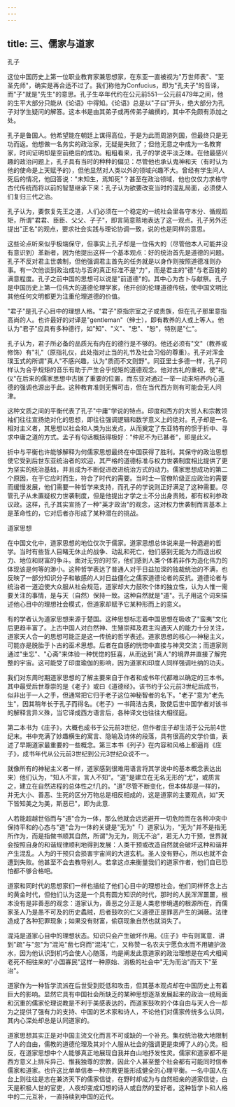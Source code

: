 ```yaml
---
---
---
```

title: 三、儒家与道家
---



孔子

这位中国历史上第一位职业教育家兼思想家，在东亚一直被视为"万世师表"、"至圣先师"，确实是再合适不过了。我们称他为Confucius，即为"孔夫子"的音译，而"子"就是"先生"的意思。孔子生卒年代约在公元前551一公元前479年之间，他的生平大部分只能从《论语》中得知。《论语》总是以"子曰"开头，绝大部分为孔子对学生疑问的解答。这本书是由其弟子或再传弟子编撰的，其中不免颇有添加之处。

孔子是鲁国人。他希望能在朝廷上谋得高位，于是为此而周游列国，但最终只是无功而返。他想做一名务实的政治家，无疑是失败了；但他无意之中成为一名教育家，时间证明却是空前绝后的成功。粗粗看来，孔子的学说平淡乏味。在他最感兴趣的政治问题上，孔子具有当时的种种的偏见：尽管他也承认鬼神和天（有时认为他的使命是上天赋予的），但他显然对人类以外的领域兴趣不大。曾经有学生问人死后的情况，他回答说："未知生，焉知死"？甚至在政治领域，他也仅仅力求格守古代传统而将以前的智慧继承下来：孔子认为欲要改变当时的混乱局面，必须使人们复归三代之治。

孔子认为，要恢复先王之道，人们必须在一个稳定的一统社会里各守本分、循规蹈矩，所谓"君君、臣臣、父父、子子"，即言简意赅地表达了这一观点。孔子另外还提出"正名"的观点，要求社会实践与理论协调一致，说的也是同样的意思。



这些论点听来似乎极端保守，但事实上孔子却是一位伟大的（尽管他本人可能并没有意识到）革新者，因为他提出这样一个基本观点：好的统治首先是道德的问题。孔子不反对君主世袭制，但他强调君主首先的任务就是以身作则按照道德准则办事。有一次他谈到政治成功与否的真正标准不是"力"，而是君主的"德"与老百姓的满意程度。孔子之前中国的思想可以说是"前道德"的。其中心为古卜与献祭。孔子是中国历史上第一位伟大的道德伦理学家，他开创的伦理道德传统，使中国文明比其他任何文明都更为注重伦理道德的价值。

"君子"是孔子心目中的理想人格。"君子"原指宗室之子或贵族，但在孔子那里意指高尚的人。也许最好的对译是"gentleman"（绅士），即有教养的人或上等人。他认为"君子"应具有多种德行，如"知"、"义"、"忠"、"恕"，特别是"仁"。

孔子认为，君子所必备的品质光有内在的德行是不够的。他还必须有"文"（教养或修饰）有"礼"（原指礼仪，此处指对止当的礼节及社会习俗的尊重）。孔子对浑金璞玉式的所谓"真人"不感兴趣，认为"质而不文则野"。同亚里士多德一样，孔子同样认为合乎规矩的音乐有助于产生合乎规矩的道德观念。他对古礼的重视，使"礼仪"在后来的儒家思想中古据了重要的位置，而东亚对通过一举一动来培养内心道德的强调也源出于此。这种教育准则无懈可击，但在当代西方则有可能会无人问津。

这种文质之间的平衡代表了孔子"中庸"学说的特点。印度和西方的大哲人和宗教领袖们往往宣扬绝对化的思想，即往往强调逻辑和数学意义上的绝对。孔子却是一名相对主义者，其思想以社会和人类为出发点，从而奠定了东亚特有的惯于折中、寻求中庸之道的方式。孟子有句话概括得极好："仲尼不为已甚者"，即是此义。

折中与平衡也许能够解释为何儒家思想最终在中国获得了胜利。其保守的政治思想使它受到后世东亚统治者的欢迎，其严格的道德标准与权力世袭制度相比提供了更为坚实的统治基础，并且成为不断促进改进统治方式的动力。儒家思想成功的第二个原因，在于它应时而生，符合了时代的需要。当时士―官僚阶级正应政治的需要而缓慢发展，他们需要一种哲学来支持，而孔子的学说则正好满足了这种需要。尽管孔子从未置疑权力世袭制度，但是他提出才学之士不分出身贵贱，都有权利参政议政。这样，孔子其实宣扬了一种"英才政治"的观念，这对权力世袭制而言基本上是革命性的，它对后者亦形成了某种潜在的挑战。

道家思想

在中国文化中，道家思想的地位仅次于儒家。道家思想总体说来是一种退避的哲学。当时有些哲人目睹无休止的战争、动乱和死亡，他们感到无能为力而退出权力、地位和财富的争斗。面对无穷的时空，他们感到人类个体若非作为造化伟力的体现该是何等的渺小。这种哲学表达了普通人对于日益加深的独裁统治的不满，也反映了一部分知识分子和敏感的人对日益僵化之儒家道德论者的反抗。道德论者与统治者一道迫使大众服从社会规范，道家却大力鼓吹个体的独立性，认为人惟一需要关注的事情，是与天（自然）保持一致。这种自然就是"道"。孔子用这个词来描述他心目中的理想社会模式，但道家却赋予它某种形而上的意义。

有的学者认为道家思想来源于楚国。这种思想标志着中国思想在吸收了"蛮夷"文化后更趋丰富了。上古中国人对白然神、生殖崇拜及君主沟通天人的能力十分关注，道家天人合一的思想可能正是这一传统的哲学表述。道家思想的核心―神秘主义，可能亦是脱胎于卜古的巫术思想。后者在自感的恍惚中直接与神灵交流；而道家则通过"坐忘"、"心斋"来体验一种恍惚的狂喜，从而达到"真人"的境界并直接了解完整的宇宙。这可能受了印度瑜伽的影响，因为道家和印度人同样强调吐纳的功夫。

我们对东周时期道家思想的了解主要来自于作者和成书年代都难以确定的三本书。其中最受后世尊崇的是《老子》或曰《道德经》。该书约于公元前3世纪后成书，似非出于一人之手，但通常把它归于老子这位神秘智者的名下。"老子"意为"老先生"，因其稍年长于孔子而得名。《老子》一书简洁古奥，致使后世中国学者对该书的解释言异义殊，当它译成西方语言后，各种译文也往往大相径庭。

第二本书为《庄子》，大概也成书于公元前3世纪，但作者庄子却生活于公元前4世纪末。书中充满了妙趣横生的寓言、隐喻及诗体的段落，具有很高的文学价值，表述了早期道家最重要的一些概念。第三本书《列子》在内容和风格上都逼肖《庄子》，成书年代从公元前3世纪到公元3世纪众说不一。

就像所有的神秘主义者一样，道家感到很难用语言将其学说中的基本概念表达出来）他们认为，"知人不言，言人不知"。"道"是建立在无名无形的"尤"，或质言之，建立在自然进程的总体性之f几的。"道"尽管不断变化，但本体却是一样的，并无大小、善恶、生死的区分万物总是相反相成的，这是道家的主要观点，如"天下皆知美之为美，斯恶已"，即为此意.

人若能超越世俗而与"道"合为一体，那么他就会远远避开一切危险而在各种冲突中保持平和的心态与"道"合为一体的关键是"无为"「）道家认为，"无为"并不是指无所作为，而是指做书顺其自然，所谓"为无为，则无不治"，若无人力干预，世界就会按照自身的和谐规律顺利地得到发展：人类干预或改造自然就会破坏这种和谐并产生混乱。人为的干预只会损害宇宙间的大道玄机。圣人没有野心，所以也就不会遭到失败。他甚至不会去教导别人。若拿这点来衡量我们的道家作者，他们自已恐怕都不够合格吧。

道家和同时代的思想家们一样也描绘了他们心目中的理想社会。他们同样怀念上古的黄金时代，但他们认为这是一个具有圆方知识的时代，那时的人民浑浑噩噩，根本没有是非善恶的观念：道家认为，善恶之分正是人类悲惨境遇的根源所在，而儒家圣人乃是愚不可及的历史蟊贼，后者鼓吹的仁义道德正是罪恶产生的渊蔽。法律造成了各种犯罪现象；如果没有财富，偷窃现象自然也就消失了。

混沌是道家心目中的理想状态。知识只会产生破坏作用。《庄子》中有则寓意．讲到"疏"与"忽"为"混沌"凿七窍而"混沌"亡，又称赞一名农夫宁愿负水而不用辘护汲水，因为他认识到机巧会使人心随落，均是阐发此意道家的政治理想是在鸡犬相闻老死不相往来的"小国寡民"这样一种原始、消极的社会中"无为而治"而天下"至治"。

道家作为一种哲学流派在后世受到贬低和攻击，但其基本观点却在中国历史上有着巨大的影响。显然它具有中国社会所缺乏的某种思想逐渐发展起来的政治一统局面和沉重的儒家伦理说教是不利于美感表达的，而道家鼓吹的个体自由与天人合一却为之提供了强有力的支持、中国的艺术家和诗人，不论他们对儒家传统多么认同，其内心深处却总是认同道家的。

道家思想其实正是对中国主流文化而言不可或缺的一个补充。集权统治极大地限制了人的自由，儒教的道德伦理及其对个人服从社会的强调更是束缚了人的心灵。相反，在道家思想中个人能够真正地展现自我并白山地抒发性灵。儒家和道家都不是西方意义上排斥异己、惟我独尊的宗教，因此个人甚至整个社会都有可能同时信奉儒家和道家。也许这比单单信奉一种宗教更能形成健全的心理平衡。一名中国人在台上则往往是志在兼济天下的儒家信徒，在野时却成为与自然相亲的道家信徒，白天是积极人世的官吏，人夜却变成幻想的诗人或自然的爱好者。这种哲学卜和人格中的二元互补，一直持续到中国的近代。